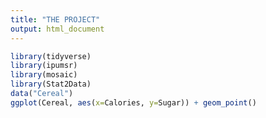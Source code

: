 ```yaml
---
title: "THE PROJECT"
output: html_document
---
```


```r
library(tidyverse)
library(ipumsr)
library(mosaic)
library(Stat2Data)
data("Cereal")
ggplot(Cereal, aes(x=Calories, y=Sugar)) + geom_point()

```

